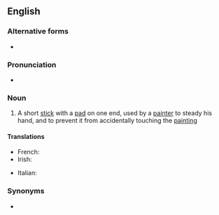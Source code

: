 ==English==

===Alternative forms===
* {{l|en|mahlstick}}

===Pronunciation===
* {{IPA|/ˈmɔːl.stɪk/|lang=en}}

===Noun===
{{wikipedia}}
{{en-noun}}

# {{lb|en|arts}} A short [[stick]] with a [[pad]] on one end, used by a [[painter]] to steady his hand, and to prevent it from accidentally touching the [[painting]]

====Translations====
{{trans-top}}
* French: {{t+|fr|appui-main|m}}
* Irish: {{t|ga|lámhthaca péintéara|m}}
{{trans-mid}}
* Italian: {{t|it|appoggiamano|m}}
{{trans-bottom}}

===Synonyms===
* {{l|en|mahlstick}}